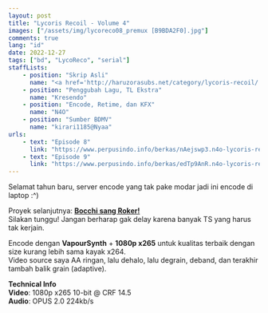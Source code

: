 ```yaml
---
layout: post
title: "Lycoris Recoil - Volume 4"
images: ["/assets/img/lycoreco08_premux [B9BDA2F0].jpg"]
comments: true
lang: "id"
date: 2022-12-27
tags: ["bd", "LycoReco", "serial"]
staffLists:
    - position: "Skrip Asli"
      name: "<a href='http://haruzorasubs.net/category/lycoris-recoil/'>Haruzora</a>"
    - position: "Penggubah Lagu, TL Ekstra"
      name: "Kresendo"
    - position: "Encode, Retime, dan KFX"
      name: "N4O"
    - position: "Sumber BDMV"
      name: "kirari1185@Nyaa"
urls:
    - text: "Episode 8"
      link: "https://www.perpusindo.info/berkas/nAejswp3.n4o-lycoris-recoil-08-bd-1080p-hevc-opus-947db275-mkv"
    - text: "Episode 9"
      link: "https://www.perpusindo.info/berkas/edTp9AnR.n4o-lycoris-recoil-09-bd-1080p-hevc-opus-df7f2b84-mkv"
---
```


Selamat tahun baru, server encode yang tak pake modar jadi ini encode di laptop :^)

Proyek selanjutnya: [**Bocchi sang Roker!**](https://anilist.co/anime/130003/Bocchi-the-Rock/)<br />
Silakan tunggu! Jangan berharap gak delay karena banyak TS yang harus tak kerjain.

Encode dengan **VapourSynth** + **1080p x265** untuk kualitas terbaik dengan size kurang lebih sama kayak x264.<br/>
Video source saya AA ringan, lalu dehalo, lalu degrain, deband, dan terakhir tambah balik grain (adaptive).

**Technical Info**<br/>
**Video**: 1080p x265 10-bit @ CRF 14.5<br/>
**Audio**: OPUS 2.0 224kb/s
